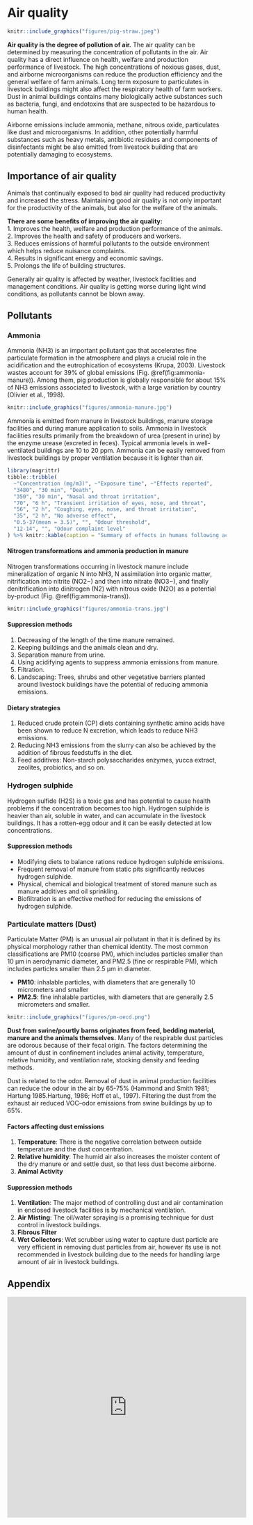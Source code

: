 # Air quality

```r
knitr::include_graphics("figures/pig-straw.jpeg")
```

**Air quality is the degree of pollution of air.** The air quality can be determined by measuring the concentration of pollutants in the air. Air quality has a direct influence on health, welfare and production performance of livestock. The high concentrations of noxious gases, dust, and airborne microorganisms can reduce the production efficiency and the general welfare of farm animals. Long term exposure to particulates in livestock buildings might also affect the respiratory health of farm workers. Dust in animal buildings contains many biologically active substances such as bacteria, fungi, and endotoxins that are suspected to be hazardous to human health.

Airborne emissions include ammonia, methane, nitrous oxide, particulates like dust and microorganisms. In addition, other potentially harmful substances such as heavy metals, antibiotic residues and components of disinfectants might be also emitted from livestock building that are potentially damaging to ecosystems.

## Importance of air quality
Animals that continually exposed to bad air quality had reduced productivity and increased the stress. Maintaining good air quality is not only important for the productivity of the animals, but also for the welfare of the animals. 

**There are some benefits of improving the air quality:**  
1. Improves the health, welfare and production performance of the animals.  
2. Improves the health and safety of producers and workers.  
3. Reduces emissions of harmful pollutants to the outside environment which helps reduce nuisance complaints.  
4. Results in significant energy and economic savings.  
5. Prolongs the life of building structures.  

Generally air quality is affected by weather, livestock facilities and management conditions. Air quality is getting worse during light wind conditions, as pollutants cannot be blown away. 

## Pollutants

### Ammonia  

Ammonia (NH3) is an important pollutant gas that accelerates fine particulate formation in the atmosphere and plays a crucial role in the acidification and the eutrophication of ecosystems (Krupa, 2003). Livestock wastes account for 39% of global emissions (Fig. \@ref(fig:ammonia-manure)). Among them, pig production is globally responsible for about 15% of NH3 emissions associated to livestock, with a large variation by country (Olivier et al., 1998). 

```r
knitr::include_graphics("figures/ammonia-manure.jpg")
```

Ammonia is emitted from manure in livestock buildings, manure storage facilities and during manure application to soils. Ammonia in livestock facilities results primarily from the breakdown of urea (present in urine) by the enzyme urease (excreted in feces). Typical ammonia levels in well-ventilated buildings are 10 to 20 ppm. Ammonia can be easily removed from livestock buildings by proper ventilation because it is lighter than air.

```r
library(magrittr)
tibble::tribble(
  ~"Concentration (mg/m3)", ~"Exposure time", ~"Effects reported",
  "3480", "30 min", "Death",
  "350", "30 min", "Nasal and throat irritation",
  "70", "6 h", "Transient irritation of eyes, nose, and throat",
  "56", "2 h", "Coughing, eyes, nose, and throat irritation",
  "35", "2 h", "No adverse effect",
  "0.5-37(mean = 3.5)", "", "Odour threshold",
  "12-14", "", "Odour complaint level"
) %>% knitr::kable(caption = "Summary of effects in humans following acute ammonia exposure.", booktabs = TRUE)
```

#### Nitrogen transformations and ammonia production in manure
Nitrogen transformations occurring in livestock manure include mineralization of organic N into NH3, N assimilation into organic matter, nitrification into nitrite (NO2−) and then into nitrate (NO3−), and finally denitrification into dinitrogen (N2) with nitrous oxide (N2O) as a potential by-product (Fig. \@ref(fig:ammonia-trans)).

```r
knitr::include_graphics("figures/ammonia-trans.jpg")
```

#### Suppression methods
1. Decreasing of the length of the time manure remained.
2. Keeping buildings and the animals clean and dry.
3. Separation manure from urine.
4. Using acidifying agents to suppress ammonia emissions from manure.
5. Filtration.  
6. Landscaping: Trees, shrubs and other vegetative barriers planted around livestock buildings have the potential of reducing ammonia emissions.

#### Dietary strategies
1. Reduced crude protein (CP) diets containing synthetic amino acids have been shown to reduce N excretion, which leads to reduce NH3 emissions.
2. Reducing NH3 emissions from the slurry can also be achieved by the addition of fibrous feedstuffs in the diet. 
3. Feed additives: Non-starch polysaccharides enzymes, yucca extract, zeolites, probiotics, and so on.

### Hydrogen sulphide
Hydrogen sulfide (H2S) is a toxic gas and has potential to cause health problems if the concentration becomes too high. Hydrogen sulphide is heavier than air, soluble in water, and can accumulate in the livestock buildings. It has a rotten-egg odour and it can be easily detected at low concentrations.

#### Suppression methods
- Modifying diets to balance rations reduce hydrogen sulphide emissions.
- Frequent removal of manure from static pits significantly reduces hydrogen sulphide.
- Physical, chemical and biological treatment of stored manure such as manure additives and oil sprinkling.
- Biofiltration is an effective method for reducing the emissions of hydrogen sulphide.

### Particulate matters (Dust)
Particulate Matter (PM) is an unusual air pollutant in that it is defined by its physical morphology rather than chemical identity. The most common classifications are PM10 (coarse PM), which includes particles smaller than 10 μm in aerodynamic diameter, and
PM2.5 (fine or respirable PM), which includes particles smaller than 2.5 μm in diameter. 

- **PM10**: inhalable particles, with diameters that are generally 10 micrometers and smaller
- **PM2.5**: fine inhalable particles, with diameters that are generally 2.5 micrometers and smaller.

```r
knitr::include_graphics("figures/pm-oecd.png")
```

**Dust from swine/pourtly barns originates from feed, bedding material, manure and the animals themselves.** Many of the respirable dust particles are odorous because of their fecal origin. The factors determining the amount of dust in confinement includes animal activity, temperature, relative humidity, and ventilation rate, stocking density and feeding methods.

Dust is related to the odor. Removal of dust in animal production facilities can reduce the odour in the air by 65-75% (Hammond and Smith 1981; Hartung 1985.Hartung, 1986; Hoff et al., 1997). Filtering the dust from the exhaust air reduced VOC–odor emissions from swine buildings by up to 65%. 

#### Factors affecting dust emissions 
1. **Temperature**: There is the negative correlation between outside temperature and the dust concentration.
2. **Relative humidity**: The humid air also increases the moister content of the dry manure or and settle dust, so that less dust become airborne.
3. **Animal Activity**

#### Suppression methods
1. **Ventilation**: The major method of controlling dust and air contamination in enclosed livestock facilities is by mechanical ventilation. 
2. **Air Misting**: The oil/water spraying is a promising technique for dust control in livestock buildings. 
3. **Fibrous Filter**
4. **Wet Collectors**: Wet scrubber using water to capture dust particle are very efficient in removing dust particles from air, however its use is not recommended in livestock building due to the needs for handling large amount of air in livestock buildings.  

## Appendix  
<iframe width="550" height="508" src="https://www.youtube.com/embed/BRNPgPBEzfM" frameborder="0" allow="accelerometer; autoplay; encrypted-media; gyroscope; picture-in-picture" allowfullscreen></iframe>